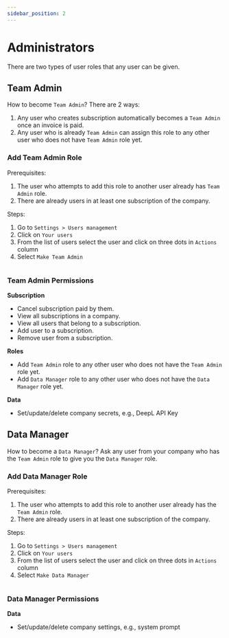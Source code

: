 ```yaml
---
sidebar_position: 2
---
```



# Administrators

There are two types of user roles that any user can be given.

## Team Admin

How to become `Team Admin`? There are 2 ways:

1. Any user who creates subscription automatically becomes a `Team Admin` once an invoice is paid.
1. Any user who is already `Team Admin` can assign this role to any other user
   who does not have `Team Admin` role yet.

### Add Team Admin Role

Prerequisites:

1. The user who attempts to add this role to another user already has `Team Admin` role.
1. There are already users in at least one subscription of the company.

Steps:

1. Go to `Settings > Users management`
1. Click on `Your users`
1. From the list of users select the user and click on three dots in `Actions` column
1. Select `Make Team Admin`

<Image img={adminroles} />

### Team Admin Permissions

**Subscription**

- Cancel subscription paid by them.
- View all subscriptions in a company.
- View all users that belong to a subscription.
- Add user to a subscription.
- Remove user from a subscription.

**Roles**

- Add `Team Admin` role to any other user who does not have the `Team Admin` role yet.
- Add `Data Manager` role to any other user who does not have the `Data Manager` role yet.

**Data**

- Set/update/delete company secrets, e.g., DeepL API Key

## Data Manager

How to become a `Data Manager`? Ask any user from your company who has the
`Team Admin` role to give you the `Data Manager` role.

### Add Data Manager Role

Prerequisites:

1. The user who attempts to add this role to another user already has the `Team Admin` role.
1. There are already users in at least one subscription of the company.

Steps:

1. Go to `Settings > Users management`
1. Click on `Your users`
1. From the list of users select the user and click on three dots in `Actions` column
1. Select `Make Data Manager`

<Image img={adminroles} />

### Data Manager Permissions

**Data**

- Set/update/delete company settings, e.g., system prompt
